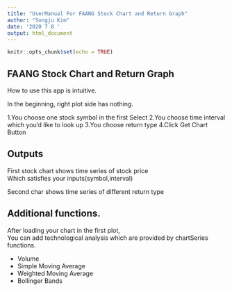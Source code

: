 ```yaml
---
title: "UserManual For FAANG Stock Chart and Return Graph"
author: "Songju Kim"
date: '2020 7 8 '
output: html_document
---
```


```r
knitr::opts_chunk$set(echo = TRUE)
```

## FAANG Stock Chart and Return Graph

How to use this app is intuitive.

In the beginning, right plot side has nothing.

1.You choose one stock symbol in the first Select
2.You choose time interval which you'd like to look up
3.You choose return type
4.Click Get Chart Button

## Outputs

First stock chart shows time series of stock price\
Which satisfies your inputs(symbol,interval)

Second char shows time series of different return type\


## Additional functions.

After loading your chart in the first plot,\
You can add technological analysis which are provided by chartSeries functions.\

- Volume
- Simple Moving Average
- Weighted Moving Average
- Bollinger Bands
